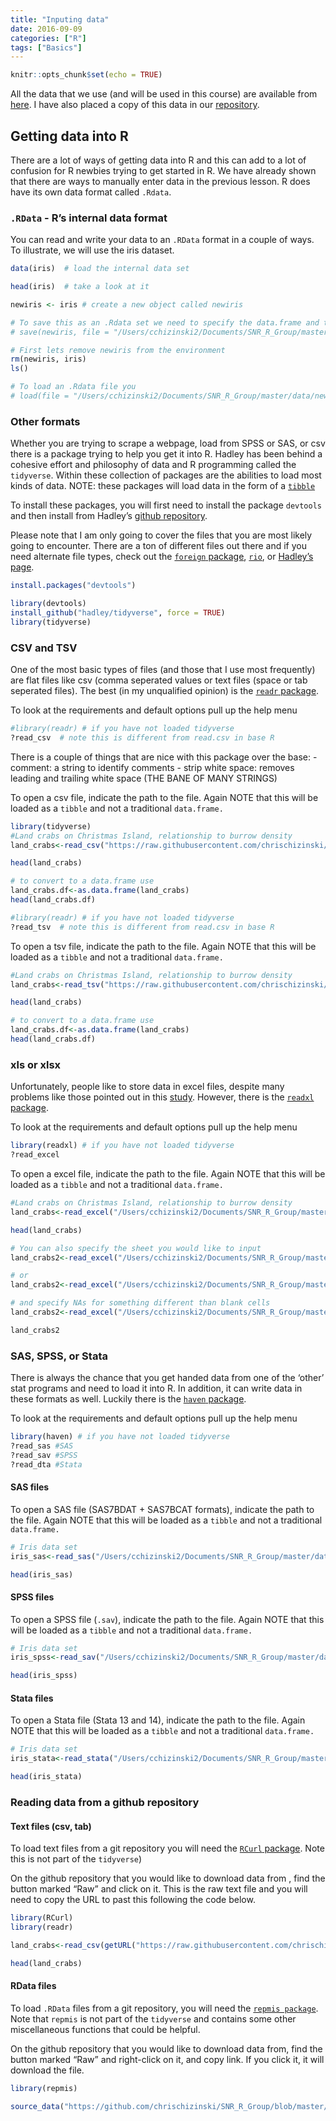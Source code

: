 ```yaml
---
title: "Inputing data"
date: 2016-09-09
categories: ["R"]
tags: ["Basics"]
---
```


```r
knitr::opts_chunk$set(echo = TRUE)
```

All the data that we use (and will be used in this course) are available from [here](https://qkstats.com/data-files/).  I have also placed a copy of this data in our [repository](https://github.com/chrischizinski/SNR_R_Group/tree/master/data).


## Getting data into R

There are a lot of ways of getting data into R and this can add to a lot of confusion for R newbies trying to get started in R.  We have already shown that there are ways to manually enter data in the previous lesson.  R does have its own data format called `.Rdata`.

### `.RData` - R's internal data format

You can read and write your data to an `.RData` format in a couple of ways.  To illustrate, we will use the iris dataset. 

```r
data(iris)  # load the internal data set

head(iris)  # take a look at it

newiris <- iris # create a new object called newiris

# To save this as an .Rdata set we need to specify the data.frame and then the path to save it
# save(newiris, file = "/Users/cchizinski2/Documents/SNR_R_Group/master/data/newiris.RData")

# First lets remove newiris from the environment
rm(newiris, iris)
ls()

# To load an .Rdata file you
# load(file = "/Users/cchizinski2/Documents/SNR_R_Group/master/data/newiris.RData")

```

### Other formats

Whether you are trying to scrape a webpage, load from SPSS or SAS, or csv there is a package trying to help you get it into R.  Hadley has been behind a cohesive effort and philosophy of data and R programming called the `tidyverse`.  Within these collection of packages are the abilities to load most kinds of data.  NOTE:  these packages will load data in the form of a [`tibble`](https://github.com/hadley/tibble)

To install these packages, you will first need to install the package `devtools` and then install from Hadley's [github repository](https://github.com/hadley/tidyverse).

Please note that I am only going to cover the files that you are most likely going to encounter.  There are a ton of different files out there and if you need alternate file types, check out the [`foreign` package](https://cran.r-project.org/web/packages/foreign/foreign.pdf), [`rio`](https://cloud.r-project.org/web/packages/rio/index.html), or [Hadley's page](http://r4ds.had.co.nz/data-import.html).

```r
install.packages("devtools")

```

```r
library(devtools) 
install_github("hadley/tidyverse", force = TRUE)
library(tidyverse)

```


### CSV and TSV

One of the most basic types of files (and those that I use most frequently) are flat files like csv (comma seperated values or text files (space or tab seperated files).  The best (in my unqualified opinion) is the [`readr` package](https://cran.r-project.org/web/packages/readr/readr.pdf). 

To look at the requirements and default options pull up the help menu 

```r
#library(readr) # if you have not loaded tidyverse
?read_csv  # note this is different from read.csv in base R
```

There is a couple of things that are nice with this package over the base:
- comment:  a string to identify comments
- strip white space:  removes leading and trailing white space (THE BANE OF MANY STRINGS)


To open a csv file, indicate the path to the file. Again NOTE that this will be loaded as a `tibble` and not a traditional `data.frame.`

```r
library(tidyverse)
#Land crabs on Christmas Island, relationship to burrow density
land_crabs<-read_csv("https://raw.githubusercontent.com/chrischizinski/SNR_R_Group/master/data/ExperimentalDesignData/chpt05/green.csv")

head(land_crabs)

# to convert to a data.frame use
land_crabs.df<-as.data.frame(land_crabs)
head(land_crabs.df)
```


```r
#library(readr) # if you have not loaded tidyverse
?read_tsv  # note this is different from read.csv in base R
```

To open a tsv file, indicate the path to the file. Again NOTE that this will be loaded as a `tibble` and not a traditional `data.frame.`

```r
#Land crabs on Christmas Island, relationship to burrow density
land_crabs<-read_tsv("https://raw.githubusercontent.com/chrischizinski/SNR_R_Group/master/data/ExperimentalDesignData/chpt05/green_txt.txt")

head(land_crabs)

# to convert to a data.frame use
land_crabs.df<-as.data.frame(land_crabs)
head(land_crabs.df)
```

### xls or xlsx

Unfortunately, people like to store data in excel files, despite many problems like those pointed out in this [study](http://genomebiology.biomedcentral.com/articles/10.1186/s13059-016-1044-7). However, there is the [`readxl` package](https://cran.r-project.org/web/packages/readxl/readxl.pdf). 

To look at the requirements and default options pull up the help menu 

```r
library(readxl) # if you have not loaded tidyverse
?read_excel  
```

To open a excel file, indicate the path to the file. Again NOTE that this will be loaded as a `tibble` and not a traditional `data.frame.`

```r
#Land crabs on Christmas Island, relationship to burrow density
land_crabs<-read_excel("/Users/cchizinski2/Documents/SNR_R_Group/master/data/ExperimentalDesignData/chpt5/green.xls")

head(land_crabs)

# You can also specify the sheet you would like to input
land_crabs2<-read_excel("/Users/cchizinski2/Documents/SNR_R_Group/master/data/ExperimentalDesignData/chpt5/green.xls", sheet = "Sheet2")

# or 
land_crabs2<-read_excel("/Users/cchizinski2/Documents/SNR_R_Group/master/data/ExperimentalDesignData/chpt5/green.xls", sheet = 2)

# and specify NAs for something different than blank cells
land_crabs2<-read_excel("/Users/cchizinski2/Documents/SNR_R_Group/master/data/ExperimentalDesignData/chpt5/green.xls", sheet = "Sheet2", na = "NA")

land_crabs2

```

### SAS, SPSS, or Stata

There is always the chance that you get handed data from one of the 'other' stat programs and need to load it into R. In addition, it can write data in these formats as well.   Luckily there is the [`haven` package](https://github.com/hadley/haven). 

To look at the requirements and default options pull up the help menu 

```r
library(haven) # if you have not loaded tidyverse
?read_sas #SAS
?read_sav #SPSS
?read_dta #Stata
```


#### SAS files

To open a SAS file (SAS7BDAT + SAS7BCAT formats), indicate the path to the file. Again NOTE that this will be loaded as a `tibble` and not a traditional `data.frame.`

```r
# Iris data set
iris_sas<-read_sas("/Users/cchizinski2/Documents/SNR_R_Group/master/data/iris.sas7bdat")

head(iris_sas)
```

#### SPSS files

To open a SPSS file (`.sav`), indicate the path to the file. Again NOTE that this will be loaded as a `tibble` and not a traditional `data.frame.`

```r
# Iris data set
iris_spss<-read_sav("/Users/cchizinski2/Documents/SNR_R_Group/master/data/iris.sav")

head(iris_spss)
```

#### Stata files

To open a Stata file (Stata 13 and 14), indicate the path to the file. Again NOTE that this will be loaded as a `tibble` and not a traditional `data.frame.`

```r
# Iris data set
iris_stata<-read_stata("/Users/cchizinski2/Documents/SNR_R_Group/master/data/iris.dta")

head(iris_stata)
```


### Reading data from a github repository

#### Text files (csv, tab)

To load text files from a git repository you will need the [`RCurl` package](https://cran.r-project.org/web/packages/RCurl/RCurl.pdf).  Note this is not part of the `tidyverse`)

On the github repository that you would like to download data from
, find the button marked "Raw" and click on it.  This is the raw text file and you will need to copy the URL to past this following the code below.  

```r
library(RCurl)
library(readr)

land_crabs<-read_csv(getURL("https://raw.githubusercontent.com/chrischizinski/SNR_R_Group/master/data/ExperimentalDesignData/chpt5/green.csv"))

head(land_crabs)
```

#### RData files

To load `.RData` files from a git repository, you will need the  [`repmis package`](https://cran.r-project.org/web/packages/repmis/repmis.pdf).  Note that `repmis` is not part of the `tidyverse` and contains some other miscellaneous functions that could be helpful. 

On the github repository that you would like to download data from, find the button marked "Raw" and right-click on it, and copy link.  If you click it, it will download the file.     
```r
library(repmis)

source_data("https://github.com/chrischizinski/SNR_R_Group/blob/master/data/iris_from_git.RData?raw=true")

```
